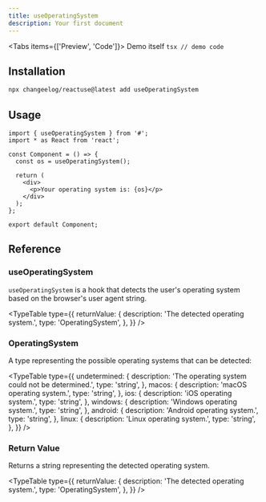 ```yaml
---
title: useOperatingSystem
description: Your first document
---
```


<Tabs items={['Preview', 'Code']}>
  <Tab value="Preview">Demo itself</Tab>
  <Tab value="Code">```tsx // demo code ```</Tab>
</Tabs>

## Installation

```bash
npx changeelog/reactuse@latest add useOperatingSystem
```

## Usage

```tsx
import { useOperatingSystem } from '#';
import * as React from 'react';

const Component = () => {
  const os = useOperatingSystem();

  return (
    <div>
      <p>Your operating system is: {os}</p>
    </div>
  );
};

export default Component;
```

## Reference

### useOperatingSystem

`useOperatingSystem` is a hook that detects the user's operating system based on the browser's user agent string.

<TypeTable
type={{
returnValue: {
description: 'The detected operating system.',
type: 'OperatingSystem',
},
}}
/>

### OperatingSystem

A type representing the possible operating systems that can be detected:

<TypeTable
type={{
undetermined: {
description: 'The operating system could not be determined.',
type: 'string',
},
macos: {
description: 'macOS operating system.',
type: 'string',
},
ios: {
description: 'iOS operating system.',
type: 'string',
},
windows: {
description: 'Windows operating system.',
type: 'string',
},
android: {
description: 'Android operating system.',
type: 'string',
},
linux: {
description: 'Linux operating system.',
type: 'string',
},
}}
/>

### Return Value

Returns a string representing the detected operating system.

<TypeTable
type={{
returnValue: {
description: 'The detected operating system.',
type: 'OperatingSystem',
},
}}
/>

